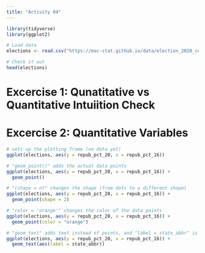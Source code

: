 ```yaml
---
title: "Activity 04"
---
```

```r
library(tidyverse)
library(ggplot2)
```

```r
# Load data
elections <- read.csv("https://mac-stat.github.io/data/election_2020_county.csv")

# Check it out
head(elections)
```


# Excercise 1: Qunatitative vs Quantitative Intuiition Check


# Excercise 2: Quantitative Variables

```r
# sets up the plotting frame (no data yet)
ggplot(elections, aes(y = repub_pct_20, x = repub_pct_16))
```

```r
# "geom_point()" adds the actual data points
ggplot(elections, aes(y = repub_pct_20, x = repub_pct_16)) +
  geom_point()
```

```r
# "(shape = n)" changes the shape (from dots to a different shape)
ggplot(elections, aes(y = repub_pct_20, x = repub_pct_16)) +
  geom_point(shape = 2)
```

```r
# "color = 'orange'" changes the color of the data points
ggplot(elections, aes(y = repub_pct_20, x = repub_pct_16)) +
  geom_point(color = "orange")
```

```r
# "geom_text" adds text instead of points, and "label = state_abbr" is how the code knows what specific text to use
ggplot(elections, aes(y = repub_pct_20, x = repub_pct_16)) +
  geom_text(aes(label = state_abbr))
```


